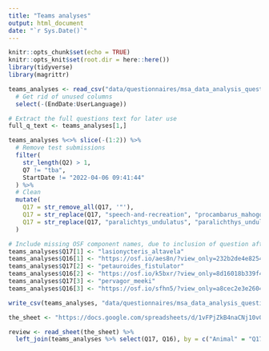 ```yaml
---
title: "Teams analyses"
output: html_document
date: "`r Sys.Date()`"
---
```


```r
knitr::opts_chunk$set(echo = TRUE)
knitr::opts_knit$set(root.dir = here::here())
library(tidyverse)
library(magrittr)
```

```r
teams_analyses <- read_csv("data/questionnaires/msa_data_analysis_questionnaire_April 17, 2022_06.35.csv") %>%
  # Get rid of unused columns
  select(-(EndDate:UserLanguage))

# Extract the full questions text for later use
full_q_text <- teams_analyses[1,]

teams_analyses %<>% slice(-(1:2)) %>%
  # Remove test submissions
  filter(
    str_length(Q2) > 1,
    Q7 != "tba",
    StartDate != "2022-04-06 09:41:44"
  ) %>%
  # Clean
  mutate(
    Q17 = str_remove_all(Q17, '"'),
    Q17 = str_replace(Q17, "speech-and-recreation", "procambarus_mahogoni"),
    Q17 = str_replace(Q17, "paralichtys_undulatus", "paralichthys_undulatus")
  )

# Include missing OSF component names, due to inclusion of question after a few first submissions.
teams_analyses$Q17[1] <- "lasionycteris_altavela"
teams_analyses$Q16[1] <- "https://osf.io/aes8n/?view_only=232b2de4e8254af5832d63baa2a9450a"
teams_analyses$Q17[2] <- "petauroides_fistulator"
teams_analyses$Q16[2] <- "https://osf.io/k5bxr/?view_only=8d16018b339f4db58584bec4a89ccd0e"
teams_analyses$Q17[3] <- "pervagor_meeki"
teams_analyses$Q16[3] <- "https://osf.io/sfhn5/?view_only=a8cec2e3e26043f2ab0218c7a02694f2"

write_csv(teams_analyses, "data/questionnaires/msa_data_analysis_questionnaire_cleaned.csv")
```

```r
the_sheet <- "https://docs.google.com/spreadsheets/d/1vFPjZkB4naCNj10v0BuEWQDvo34okmcN1Mv7VkZL9po/edit#gid=0"

review <- read_sheet(the_sheet) %>%
  left_join(teams_analyses %>% select(Q17, Q16), by = c("Animal" = "Q17"))
```

